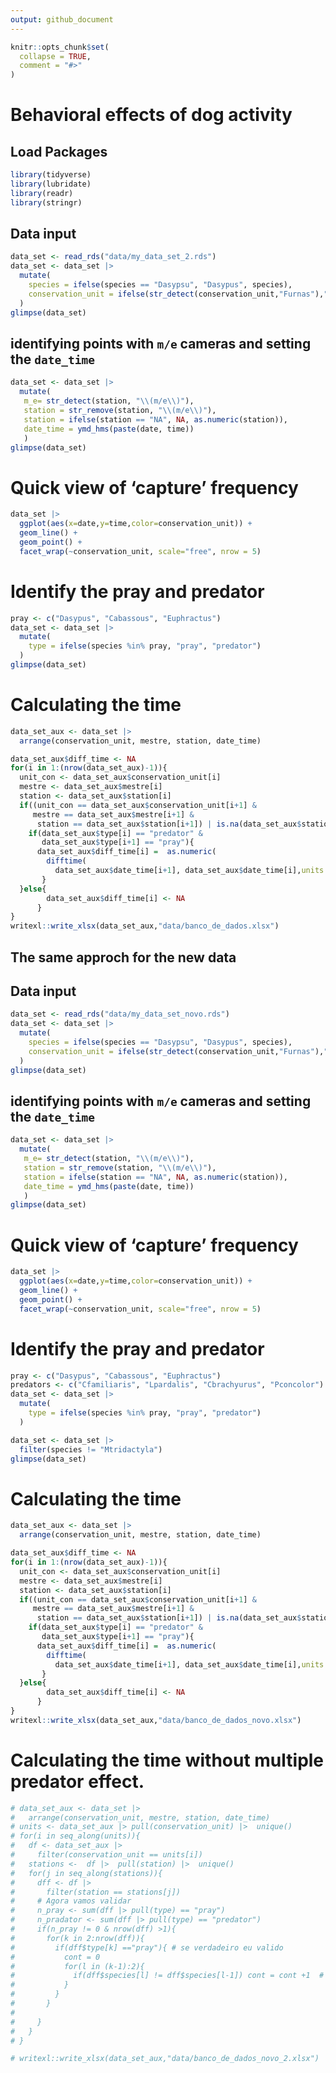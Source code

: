 ```yaml
---
output: github_document
---
```


<!-- README.md is generated from README.Rmd. Please edit that file -->

```r
knitr::opts_chunk$set(
  collapse = TRUE,
  comment = "#>"
)
```

# Behavioral effects of dog activity

## Load Packages
```r
library(tidyverse)
library(lubridate)
library(readr)
library(stringr)
```

## Data input

```r
data_set <- read_rds("data/my_data_set_2.rds")
data_set <- data_set |> 
  mutate(
    species = ifelse(species == "Dasypsu", "Dasypus", species),
    conservation_unit = ifelse(str_detect(conservation_unit,"Furnas"),"Furnas",conservation_unit)
  )
glimpse(data_set)
```

## identifying points with `m/e`  cameras and setting the `date_time` 

```r
data_set <- data_set |> 
  mutate(
   m_e= str_detect(station, "\\(m/e\\)"),
   station = str_remove(station, "\\(m/e\\)"),
   station = ifelse(station == "NA", NA, as.numeric(station)),
   date_time = ymd_hms(paste(date, time))
   )
glimpse(data_set)
```

# Quick view of 'capture' frequency 

```r
data_set |> 
  ggplot(aes(x=date,y=time,color=conservation_unit)) +
  geom_line() + 
  geom_point() +
  facet_wrap(~conservation_unit, scale="free", nrow = 5)
```

# Identify the pray and predator

```r
pray <- c("Dasypus", "Cabassous", "Euphractus")
data_set <- data_set |> 
  mutate(
    type = ifelse(species %in% pray, "pray", "predator")
  )
glimpse(data_set)
```


# Calculating the time

```r
data_set_aux <- data_set |> 
  arrange(conservation_unit, mestre, station, date_time)

data_set_aux$diff_time <- NA
for(i in 1:(nrow(data_set_aux)-1)){
  unit_con <- data_set_aux$conservation_unit[i]
  mestre <- data_set_aux$mestre[i]
  station <- data_set_aux$station[i]
  if((unit_con == data_set_aux$conservation_unit[i+1] &
     mestre == data_set_aux$mestre[i+1] &
      station == data_set_aux$station[i+1]) | is.na(data_set_aux$station[i+1]) ){
    if(data_set_aux$type[i] == "predator" & 
       data_set_aux$type[i+1] == "pray"){
      data_set_aux$diff_time[i] =  as.numeric(
        difftime(
          data_set_aux$date_time[i+1], data_set_aux$date_time[i],units = "hours"))
       }
  }else{
        data_set_aux$diff_time[i] <- NA
      }
}
writexl::write_xlsx(data_set_aux,"data/banco_de_dados.xlsx")
```


## The same approch for the new data

## Data input

```r
data_set <- read_rds("data/my_data_set_novo.rds")
data_set <- data_set |> 
  mutate(
    species = ifelse(species == "Dasypsu", "Dasypus", species),
    conservation_unit = ifelse(str_detect(conservation_unit,"Furnas"),"Furnas",conservation_unit)
  )
glimpse(data_set)
```

## identifying points with `m/e`  cameras and setting the `date_time` 

```r
data_set <- data_set |> 
  mutate(
   m_e= str_detect(station, "\\(m/e\\)"),
   station = str_remove(station, "\\(m/e\\)"),
   station = ifelse(station == "NA", NA, as.numeric(station)),
   date_time = ymd_hms(paste(date, time))
   )
glimpse(data_set)
```

# Quick view of 'capture' frequency 

```r
data_set |> 
  ggplot(aes(x=date,y=time,color=conservation_unit)) +
  geom_line() + 
  geom_point() +
  facet_wrap(~conservation_unit, scale="free", nrow = 5)
```

# Identify the pray and predator

```r
pray <- c("Dasypus", "Cabassous", "Euphractus")
predators <- c("Cfamiliaris", "Lpardalis", "Cbrachyurus", "Pconcolor")
data_set <- data_set |> 
  mutate(
    type = ifelse(species %in% pray, "pray", "predator")
  )
```

```r
data_set <- data_set |> 
  filter(species != "Mtridactyla")   
glimpse(data_set)
```


# Calculating the time

```r
data_set_aux <- data_set |> 
  arrange(conservation_unit, mestre, station, date_time)

data_set_aux$diff_time <- NA
for(i in 1:(nrow(data_set_aux)-1)){
  unit_con <- data_set_aux$conservation_unit[i]
  mestre <- data_set_aux$mestre[i]
  station <- data_set_aux$station[i]
  if((unit_con == data_set_aux$conservation_unit[i+1] &
     mestre == data_set_aux$mestre[i+1] &
      station == data_set_aux$station[i+1]) | is.na(data_set_aux$station[i+1]) ){
    if(data_set_aux$type[i] == "predator" & 
       data_set_aux$type[i+1] == "pray"){
      data_set_aux$diff_time[i] =  as.numeric(
        difftime(
          data_set_aux$date_time[i+1], data_set_aux$date_time[i],units = "hours"))
       }
  }else{
        data_set_aux$diff_time[i] <- NA
      }
}
writexl::write_xlsx(data_set_aux,"data/banco_de_dados_novo.xlsx")
```


# Calculating the time without multiple predator effect.

```r
# data_set_aux <- data_set |> 
#   arrange(conservation_unit, mestre, station, date_time)
# units <- data_set_aux |> pull(conservation_unit) |>  unique()
# for(i in seq_along(units)){
#   df <- data_set_aux |> 
#     filter(conservation_unit == units[i]) 
#   stations <-  df |>  pull(station) |>  unique()
#   for(j in seq_along(stations)){
#     dff <- df |> 
#       filter(station == stations[j])
#     # Agora vamos validar
#     n_pray <- sum(dff |> pull(type) == "pray")
#     n_pradator <- sum(dff |> pull(type) == "predator")
#     if(n_pray != 0 & nrow(dff) >1){
#       for(k in 2:nrow(dff)){
#         if(dff$type[k] =="pray"){ # se verdadeiro eu valido
#           cont = 0
#           for(l in (k-1):2){
#             if(dff$species[l] != dff$species[l-1]) cont = cont +1  # contar
#           }
#         }
#       }
# 
#     }
#   }
# }

# writexl::write_xlsx(data_set_aux,"data/banco_de_dados_novo_2.xlsx")
```


